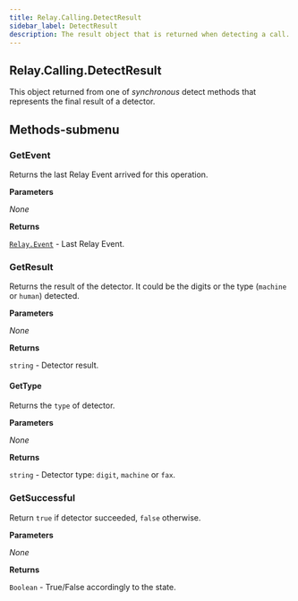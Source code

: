 ```yaml
---
title: Relay.Calling.DetectResult
sidebar_label: DetectResult
description: The result object that is returned when detecting a call.
---
```


[relay-event]: /sdks/realtime-sdk/v2/language/golang/event

## Relay.Calling.DetectResult

This object returned from one of _synchronous_ detect methods that represents the final result of a detector.

## Methods-submenu


### GetEvent

Returns the last Relay Event arrived for this operation.


**Parameters**

_None_

**Returns**

[`Relay.Event`][relay-event] - Last Relay Event.


### GetResult

Returns the result of the detector. It could be the digits or the type (`machine` or `human`) detected.


**Parameters**

_None_

**Returns**

`string` - Detector result.


#### GetType

Returns the `type` of detector.


**Parameters**

_None_

**Returns**

`string` - Detector type: `digit`, `machine` or `fax`.


### GetSuccessful

Return `true` if detector succeeded, `false` otherwise.


**Parameters**

_None_

**Returns**

`Boolean` - True/False accordingly to the state.